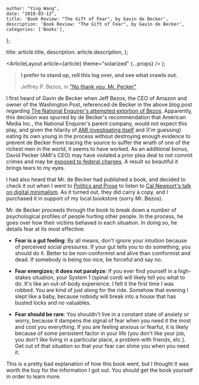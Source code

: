 
    author: "Ying Wang",
    date: "2019-03-13",
    title: 'Book Review: "The Gift of Fear", by Gavin de Becker',
    description: 'Book Review: "The Gift of Fear", by Gavin de Becker',
    categories: ['Books'],
};

  title: article.title,
  description: article.description,
};

  <ArticleLayout article={article} theme="solarized" {...props} />
);

> **I prefer to stand up, roll this log over, and see what crawls out.**
>
> Jeffrey P. Bezos, in ["No thank you, Mr.
> Pecker"](https://medium.com/@jeffreypbezos/no-thank-you-mr-pecker-146e3922310f)

I first heard of Gavin de Becker when Jeff Bezos, the CEO of Amazon and owner of
the Washington Post, referenced de Becker in the above blog post regarding [The
National Enquirer's attempted extortion of
Bezos](https://apnews.com/b8122770a15d43b88dfdcd9655912134). Apparently, this
decision was spurred by de Becker's recommendation that American Media Inc., the
National Enquirer's parent company, would not expect this play, and given the
hilarity of [AMI investigating
itself](https://www.nbcnews.com/news/all/ami-investigate-bezos-extortion-allegation-says-it-acted-lawfully-n969276)
and (I'm guessing) eating its own young in the process without destroying enough
evidence to prevent de Becker from tracing the source to suffer the wrath of one
of the richest men in the world, it seems to have worked. As an additional
bonus, David Pecker (AMI's CEO) may have violated a prior plea deal to not
commit crimes and may be [exposed to federal
charges](https://pagesix.com/2019/02/08/blackmail-scandal-could-leave-enquirer-boss-pecker-facing-federal-charges/).
A result so beautiful it brings tears to my eyes.

I had also heard that Mr. de Becker had published a book, and decided to check
it out when I went to [Politics and Prose](https://www.politics-prose.com/) to
listen to [Cal Newport's talk on digital
minimalism](https://www.politics-prose.com/event/book/cal-newport-digital-minimalism-choosing-focused-life-in-noisy-world).
As it turned out, they did carry a copy, and I purchased it in support of my
local bookstore (sorry Mr. Bezos).

Mr. de Becker proceeds through the book to break down a number of psychological
profiles of people hurting other people. In the process, he goes over how their
victims behaved in each situation. In doing so, he details fear at its most
effective:

- **Fear is a gut feeling**: By all means, don't ignore your intuition because
  of perceived social pressures. If your gut tells you to do something, you
  should do it. Better to be non-conformist and alive than comformist and
  dead. If somebody is being too nice, be forceful and say no.

- **Fear energizes; it does not paralyze**: If you ever find yourself in a
  high-stakes situation, your System 1 (spinal cord) will likely tell you what
  to do. It's like an out-of-body experience. I felt it the first time I was
  robbed. You are kind of just along for the ride. Somehow that evening I
  slept like a baby, because nobody will break into a house that has busted
  locks and no valuables.

- **Fear should be rare**: You shouldn't live in a constant state of anxiety
  or worry, because it dampens the signal of fear when you need it the most
  and cost you everything. If you are feeling anxious or fearful, it is likely
  because of some persistent factor in your life (you don't like your job, you
  don't like living in a particular place, a problem with friends, etc.). Get
  out of that situation so that your fear can shine you when you need it.

This is a pretty bad explanation of how this book went, but I thought it was
worth the buy for the information I got out. You should get the book yourself in
order to learn more.
